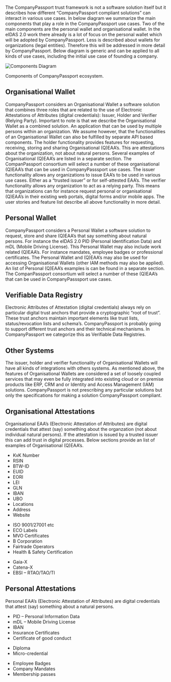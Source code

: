 
<Title size="large" variant="primary">
  Components
</Title>

The CompanyPassport trust framework is not a software solution itself but it describes how different “CompanyPassport compliant solutions” can interact in various use cases. In below diagram we summarize the main components that play a role in the CompanyPassport use cases. Two of the main components are the personal wallet and organisational wallet. In the eIDAS 2.0 work there already is a lot of focus on the personal wallet which will be adopted by CompanyPassport. Less is described about wallets for organizations (legal entities). Therefore this will be addressed in more detail by CompanyPassport. Below diagram is generic and can be applied to all kinds of use cases, including the initial use case of founding a company.

![Components Diagram](/assets/main-components.png)

<Caption>Components of CompanyPassport ecosystem.</Caption>

## Organisational Wallet

CompanyPassport considers an Organisational Wallet a software solution that combines three roles that are related to the use of Electronic Attestations of Attributes (digital credentials): Issuer, Holder and Verifier (Relying Party). Important to note is that we describe the Organisational Wallet as a combined solution. An application that can be used by multiple persons within an organization. We assume however, that the functionalities of an Organisational Wallet can also be fulfilled by separate API based components.
The holder functionality provides features for requesting, receiving, storing and sharing Organisational (Q)EAA’s. This are attestations about the organization, not about natural persons. Several examples of Organisational (Q)EAA’s are listed in a separate section. The CompanPassport consortium will select a number of these organisational (Q)EAA’s that can be used in CompanyPasssport use cases.
The issuer functionality allows any organizations to issue EAA’s to be used in various use cases. Either as a “trusted issuer” or for self-attested EAA’s.
The verifier functionality allows any organization to act as a relying party. This means that organizations can for instance request personal or organisational (Q)EAA’s in their existing web portals, digital forms and/or mobile apps.
The user stories and feature list describe all above functionality in more detail.

## Personal Wallet

CompanyPassport considers a Personal Wallet a software solution to request, store and share (Q)EAA’s that say something about natural persons. For instance the eIDAS 2.0 PID (Personal Identification Data) and mDL (Mobile Driving License). This Personal Wallet may also include work related (Q)EAA’s. For instance mandates, employee badges or professional certificates. The Personal Wallet and (Q)EAA’s may also be used for accessing Organisational Wallets (other IAM methods may also be applied).
An list of Personal (Q)EAA’s examples is can be found in a separate section. The CompanPassport consortium will select a number of these (Q)EAA’s that can be used in CompanyPasssport use cases.

## Verifiable Data Registry

Electronic Attributes of Attestation (digital credentials) always rely on particular digital trust anchors that provide a cryptographic “root of trust”. These trust anchors maintain important elements like trust lists, status/revocation lists and schema’s. CompanyPassport is probably going to support different trust anchors and their technical mechanisms. In CompanyPassport we categorize this as Verifiable Data Registries.

## Other Systems

The issuer, holder and verifier functionality of Organisational Wallets will have all kinds of integrations with others systems. As mentioned above, the features of Organisational Wallets are considered a set of loosely coupled services that may even be fully integrated into existing cloud or on premise products like ERP, CRM and or Identity and Access Management (IAM) solutions. CompanyPassport is not prescribing any particular solutions but only the specifications for making a solution CompanyPassport compliant.

## Organisational Attestations

Organisational EAA’s (Electronic Attestation of Attributes) are digital credentials that attest (say) something about the organzation (not about individual natural persons). If the attestation is issued by a trusted issuer this can add trust in digital processes. Below sections provide an list of examples of Organisational (Q)EAA’s.

<Callout variant="primary">

<Title size="normal">Organisational Identifiers</Title>

- KvK Number
- RSIN
- BTW-ID
- EUID
- EORI
- LEI
- GLN
- IBAN
- UBO
- Locations
- Address
- Website

</Callout>

<Callout variant="secondary">

<Title size="normal">Company Certifications & Labels</Title>

- ISO 9001/27001 etc
- ECO Labels
- MVO Certificates
- B Corporation
- Fairtrade Operators
- Health & Safety Certification

</Callout>

<Callout variant="accent">

<Title size="normal">Digital Ecosystem Memberships & Roles</Title>

- Gaia-X
- Catena-X
- EBSI – RTAO/TAO/TI

</Callout>

## Personal Attestations

Personal EAA’s (Electronic Attestation of Attributes) are digital credentials that attest (say) something about a natural persons.

<Callout variant="primary">

- PID – Personal Information Data
- mDL – Mobile Driving License
- IBAN
- Insurance Certificates
- Certificate of good conduct

</Callout>

<Callout variant="secondary">

<Title size="normal">Personal skills & certifications</Title>

- Diploma
- Micro-credential

</Callout>

<Callout variant="accent">

<Title size="normal">Mandates & Authorizations</Title>

- Employee Badges
- Company Mandates
- Membership passes

</Callout>
